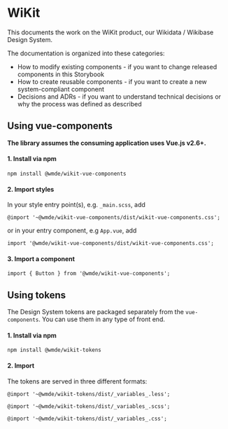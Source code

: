 
<Meta title="Documentation/Getting started" />

# WiKit

This documents the work on the WiKit product, our Wikidata / Wikibase Design System.

The documentation is organized into these categories:

* How to modify existing components - if you want to change released components in this Storybook
* How to create reusable components - if you want to create a new system-compliant component
* Decisions and ADRs - if you want to understand technical decisions or why the process was defined as described

## Using vue-components

**The library assumes the consuming application uses Vue.js v2.6+.**

#### 1. Install via npm

`npm install @wmde/wikit-vue-components`

#### 2. Import styles

In your style entry point(s), e.g. `_main.scss`, add

`@import '~@wmde/wikit-vue-components/dist/wikit-vue-components.css';`

or in your entry component, e.g `App.vue`, add

`import '@wmde/wikit-vue-components/dist/wikit-vue-components.css';`

#### 3. Import a component

`import { Button } from '@wmde/wikit-vue-components';`

## Using tokens

The Design System tokens are packaged separately from the `vue-components`.
You can use them in any type of front end.

#### 1. Install via npm

`npm install @wmde/wikit-tokens`

#### 2. Import

The tokens are served in three different formats:

`@import '~@wmde/wikit-tokens/dist/_variables_.less';`

`@import '~@wmde/wikit-tokens/dist/_variables_.scss';`

`@import '~@wmde/wikit-tokens/dist/_variables_.css';`
